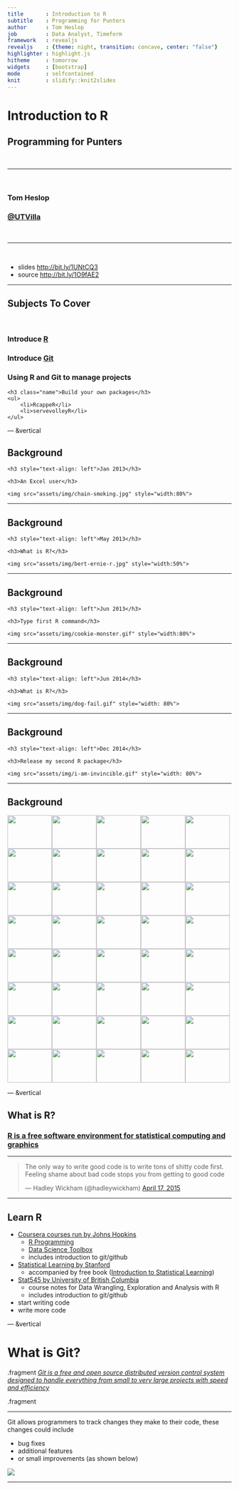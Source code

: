 ```yaml
---
title       : Introduction to R
subtitle    : Programming for Punters
author      : Tom Heslop
job         : Data Analyst, Timeform
framework   : revealjs
revealjs    : {theme: night, transition: concave, center: "false"}
highlighter : highlight.js
hitheme     : tomorrow
widgets     : [bootstrap]
mode        : selfcontained
knit        : slidify::knit2slides
---
```


# Introduction to R
## Programming for Punters

<br>
<hr>
<br>


<h3 class="name">Tom Heslop</h3>
<h3 class="name"><a href="https://twitter.com/UTVilla">@UTVilla</a></h3>

<br>
<hr>
<br>

<ul class="slide-list">
    <li>slides <a href="http://bit.ly/1UNtCQ3">http://bit.ly/1UNtCQ3</a></li>
    <li>source <a href="http://bit.ly/1O9fAE2">http://bit.ly/1O9fAE2</a></li>
</ul>

---

## Subjects To Cover

<br>

<h3 class="fragment name">Introduce <a href="https://cran.r-project.org/">R</a></h3>

<h3 class="fragment name">Introduce <a href="https://git-scm.com/">Git</a></h3>

<h3 class="fragment name">Using R and Git to manage projects</h3>

<div class="fragment">
    <h3 class="name">Build your own packages</h3>
    <ul>
        <li>RcappeR</li>
        <li>servevolleyR</li>
    </ul>
</div>

--- &vertical

## Background

<div class="fragment">
    <h3 style="text-align: left">Jan 2013</h3>
</div>
<div class="fragment">
    <h3>An Excel user</h3>

    <img src="assets/img/chain-smoking.jpg" style="width:80%">
</div>

***

## Background

<div class="fragment">
    <h3 style="text-align: left">May 2013</h3>
</div>
<div class="fragment">
    <h3>What is R?</h3>

    <img src="assets/img/bert-ernie-r.jpg" style="width:50%">
</div>

***

## Background

<div class="fragment">
    <h3 style="text-align: left">Jun 2013</h3>
</div>
<div class="fragment">
    <h3>Type first R command</h3>

    <img src="assets/img/cookie-monster.gif" style="width:80%">
</div>

***

## Background

<div class="fragment">
    <h3 style="text-align: left">Jun 2014</h3>
</div>
<div class="fragment">
    <h3>What is R?</h3>

    <img src="assets/img/dog-fail.gif" style="width: 80%">
</div>

***

## Background

<div class="fragment">
    <h3 style="text-align: left">Dec 2014</h3>
</div>
<div class="fragment">
    <h3>Release my second R package</h3>

    <img src="assets/img/i-am-invincible.gif" style="width: 80%">
</div>

***

## Background

<img src="assets/img/cookie-monster.gif" style="width: 100px; height: 75px"><img src="assets/img/cookie-monster.gif" style="width: 100px; height: 75px"><img src="assets/img/dog-fail.gif" style="width: 100px; height: 75px"><img src="assets/img/bert-ernie-r.jpg" style="width:100px; height:75px"><img src="assets/img/cookie-monster.gif" style="width: 100px; height: 75px"><img src="assets/img/cookie-monster.gif" style="width: 100px; height: 75px"><img src="assets/img/dog-fail.gif" style="width: 100px; height: 75px"><img src="assets/img/i-am-invincible.gif" style="width: 100px; height: 75px"><img src="assets/img/dog-fail.gif" style="width: 100px; height: 75px"><img src="assets/img/cookie-monster.gif" style="width: 100px; height: 75px"><img src="assets/img/bert-ernie-r.jpg" style="width:100px; height:75px"><img src="assets/img/cookie-monster.gif" style="width: 100px; height: 75px"><img src="assets/img/i-am-invincible.gif" style="width: 100px; height: 75px"><img src="assets/img/cookie-monster.gif" style="width: 100px; height: 75px"><img src="assets/img/dog-fail.gif" style="width: 100px; height: 75px"><img src="assets/img/dog-fail.gif" style="width: 100px; height: 75px"><img src="assets/img/dog-fail.gif" style="width: 100px; height: 75px"><img src="assets/img/bert-ernie-r.jpg" style="width:100px; height:75px"><img src="assets/img/i-am-invincible.gif" style="width: 100px; height: 75px"><img src="assets/img/i-am-invincible.gif" style="width: 100px; height: 75px"><img src="assets/img/cookie-monster.gif" style="width: 100px; height: 75px"><img src="assets/img/cookie-monster.gif" style="width: 100px; height: 75px"><img src="assets/img/cookie-monster.gif" style="width: 100px; height: 75px"><img src="assets/img/i-am-invincible.gif" style="width: 100px; height: 75px"><img src="assets/img/bert-ernie-r.jpg" style="width:100px; height:75px"><img src="assets/img/dog-fail.gif" style="width:100px; height:75px"><img src="assets/img/cookie-monster.gif" style="width:100px; height:75px"><img src="assets/img/cookie-monster.gif" style="width:100px; height:75px"><img src="assets/img/i-am-invincible.gif" style="width:100px; height:75px"><img src="assets/img/i-am-invincible.gif" style="width:100px; height:75px"><img src="assets/img/cookie-monster.gif" style="width:100px; height:75px"><img src="assets/img/i-am-invincible.gif" style="width:100px; height:75px"><img src="assets/img/dog-fail.gif" style="width:100px; height:75px"><img src="assets/img/cookie-monster.gif" style="width:100px; height:75px"><img src="assets/img/cookie-monster.gif" style="width:100px; height:75px"><img src="assets/img/i-am-invincible.gif" style="width:100px; height:75px"><img src="assets/img/i-am-invincible.gif" style="width:100px; height:75px"><img src="assets/img/cookie-monster.gif" style="width:100px; height:75px"><img src="assets/img/i-am-invincible.gif" style="width:100px; height:75px"><img src="assets/img/i-am-invincible.gif" style="width:100px; height:75px">

--- &vertical

## What is R?

<h3 class="fragment"><a href="https://www.r-project.org/">R is a free software environment for statistical computing and graphics</a></h3>

***

<blockquote class="twitter-tweet" lang="en"><p lang="en" dir="ltr">The only way to write good code is to write tons of shitty code first. Feeling shame about bad code stops you from getting to good code</p>&mdash; Hadley Wickham (@hadleywickham) <a href="https://twitter.com/hadleywickham/status/589068687669243905">April 17, 2015</a></blockquote><script async src="//platform.twitter.com/widgets.js" charset="utf-8"></script>

***

## Learn R

* [Coursera courses run by Johns Hopkins](https://www.coursera.org/specialization/jhudatascience/1?utm_medium=courseDescripTop)
    - [R Programming](https://www.coursera.org/course/rprog)
    - [Data Science Toolbox](https://www.coursera.org/course/datascitoolbox)
    - includes introduction to git/github
* [Statistical Learning by Stanford](https://class.stanford.edu/courses/HumanitiesScience/StatLearning/Winter2014/about)
    - accompanied by free book ([Introduction to Statistical Learning](http://www-bcf.usc.edu/~gareth/ISL/))
* [Stat545 by University of British Columbia](http://stat545-ubc.github.io/index.html)
    - course notes for Data Wrangling, Exploration and Analysis with R
    - includes introduction to git/github
* start writing code
* write more code

--- &vertical

# What is Git?

.fragment [_Git is a free and open source distributed version control system designed to handle everything from small to very large projects with speed and efficiency_](https://git-scm.com/)

.fragment

***

Git allows programmers to track changes they make to their code, these changes could include

* bug fixes
* additional features
* or small improvements (as shown below)

![](assets/img/git-diff-example.jpg)

---
